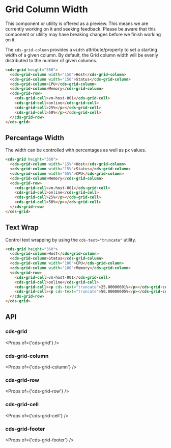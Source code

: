 
<Meta title="Data Grid (Preview)/Column Width" />

# Grid Column Width

<cds-alert-group status="warning" cds-layout="m-b:lg">
  <cds-alert>
    This component or utility is offered as a preview. This means we are currently working on it and seeking feedback.
    Please be aware that this component or utility may have breaking changes before we finish working on it.
  </cds-alert>
</cds-alert-group>

The `cds-grid-column` provides a `width` attribute/property to set a starting width
of a given column. By default, the Grid column width will be evenly distributed to
the number of given columns.

<Story id="stories-grid--column-fixed-width" />

```html
<cds-grid height="360">
  <cds-grid-column width="150">Host</cds-grid-column>
  <cds-grid-column width="150">Status</cds-grid-column>
  <cds-grid-column>CPU</cds-grid-column>
  <cds-grid-column>Memory</cds-grid-column>
  <cds-grid-row>
    <cds-grid-cell>vm-host-001</cds-grid-cell>
    <cds-grid-cell>online</cds-grid-cell>
    <cds-grid-cell>25%</p></cds-grid-cell>
    <cds-grid-cell>50%</p></cds-grid-cell>
  </cds-grid-row>
</cds-grid>
```

## Percentage Width

The width can be controlled with percentages as well as px values.

<Story id="stories-grid--column-percentage-width" />

```html
<cds-grid height="360">
  <cds-grid-column width="15%">Host</cds-grid-column>
  <cds-grid-column width="15%">Status</cds-grid-column>
  <cds-grid-column width="55%">CPU</cds-grid-column>
  <cds-grid-column>Memory</cds-grid-column>
  <cds-grid-row>
    <cds-grid-cell>vm-host-001</cds-grid-cell>
    <cds-grid-cell>online</cds-grid-cell>
    <cds-grid-cell>25%</p></cds-grid-cell>
    <cds-grid-cell>50%</p></cds-grid-cell>
  </cds-grid-row>
</cds-grid>
```

## Text Wrap

Control text wrapping by using the `cds-text="truncate"` utility.

<Story id="stories-grid--column-overflow" />

```html
<cds-grid height="360">
  <cds-grid-column>Host</cds-grid-column>
  <cds-grid-column>Status</cds-grid-column>
  <cds-grid-column width="100">CPU</cds-grid-column>
  <cds-grid-column width="100">Memory</cds-grid-column>
  <cds-grid-row>
    <cds-grid-cell>vm-host-001</cds-grid-cell>
    <cds-grid-cell>online</cds-grid-cell>
    <cds-grid-cell><p cds-text="truncate">25.00000001%</p></cds-grid-cell>
    <cds-grid-cell><p cds-text="truncate">50.00000005%</p></cds-grid-cell>
  </cds-grid-row>
</cds-grid>
```

## API

### cds-grid

<Props of={'cds-grid'} />

### cds-grid-column

<Props of={'cds-grid-column'} />

### cds-grid-row

<Props of={'cds-grid-row'} />

### cds-grid-cell

<Props of={'cds-grid-cell'} />

### cds-grid-footer

<Props of={'cds-grid-footer'} />
